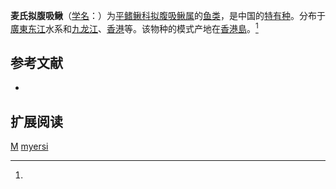 {{Speciesbox 
| taxon = Pseudogastromyzon myersi
| status = NE
| status_system = IUCN3.1
| authority =  Herre, 1932<ref name='id6523'>{{cite web| url =http://www.bioinfo.cn/db05/BjdwSpecies.php?action=view&id=6523| title =麦氏拟腹吸鳅| work =中国动物物种编目数据库| publisher =中国科学院微生物研究所| author =中国科学院动物研究所| accessdate =2009-04-11| deadurl =yes| archiveurl =https://web.archive.org/web/20160305054931/http://www.bioinfo.cn/db05/BjdwSpecies.php?action=view&id=6523| archivedate =2016-03-05}}</ref>
| synonyms =
}}

'''麦氏拟腹吸鳅'''（[[学名|学名]]：{{lang|la|''Pseudogastromyzon myersi''}}）为[[平鳍鳅科|平鳍鳅科]][[拟腹吸鳅属|拟腹吸鳅属]]的[[鱼类|鱼类]]，是中国的[[特有种|特有种]]。分布于[[廣東|廣東]][[东江|东江]]水系和[[九龙江|九龙江]]、[[香港|香港]]等。该物种的模式产地在[[香港島|香港島]]。<ref name='id6523'/>

== 参考文献 ==
{{reflist}}
*{{FishBase_species|genus=Pseudogastromyzon|species=myersi|year=2011|month=12}}

== 扩展阅读 ==
{{refbegin}}
{{wikispecies-inline|Pseudogastromyzon myersi|麦氏拟腹吸鳅}}
{{refend}}
{{Taxonbar|from=Q1041213}}

[[Category:中國特有魚類|M]]
[[Category:拟腹吸鳅属|myersi]]


{{鯉形目小作品}}